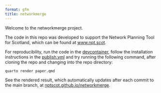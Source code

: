 ```yaml
---
format: gfm
title: networkmerge
---
```


<!-- README.md is generated from README.Rmd. Please edit that file -->

Welcome to the networkmerge project.

The code in this repo was developed to support the Network Planning Tool for Scotland, which can be found at [www.npt.scot](https://www.npt.scot).

For reproducibility, run the code in the [devcontainer](./.devcontainer), follow the installation instructions in the [publish.yml](./.github/workflows/publish.yml) and try running the following command, after cloning the repo and changing into the repo directory:

``` bash
quarto render paper.qmd
```

See the rendered result, which automatically updates after each commit to the main branch, at [nptscot.github.io/networkmerge](https://nptscot.github.io/networkmerge/).